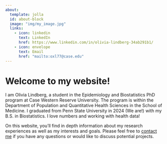 ```yaml
---
about:
  template: jolla
  id: about-block
  image: "img/my_image.jpg"
  links:
    - icon: linkedin
      text: LinkedIn
      href: https://www.linkedin.com/in/olivia-lindberg-34ab291b1/
    - icon: envelope
      text: Email
      href: "mailto:oxl77@case.edu"  
---
```


::: {#about-block}
:::

# Welcome to my website!

I am Olivia Lindberg, a student in the Epidemiology and Biostatistics PhD program at Case Western Reserve University. The program is within the Department of Population and Quantitative Health Sciences in the School of Medicine. I graduated from Penn State University in 2024 (We are!) with my B.S. in Biostatistics. I love numbers and working with health data!

On this website, you'll find in depth information about my research experiences as well as my interests and goals. Please feel free to [contact me](mailto:mail.oxl77@case.edu) if you have any questions or would like to discuss potential projects.

